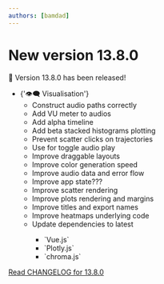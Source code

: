 ```yaml
---
authors: [bamdad]
---
```


# New version 13.8.0

🎉 Version 13.8.0 has been released!

<ul>
  <li>
    {'👁️‍🗨️ Visualisation'}
    <ul>
      <li>Construct audio paths correctly</li>
      <li>Add VU meter to audios</li>
      <li>Add alpha timeline</li>
      <li>Add beta stacked histograms plotting</li>
      <li>Prevent scatter clicks on trajectories</li>
      <li>Use for toggle audio play</li>
      <li>Improve draggable layouts</li>
      <li>Improve color generation speed</li>
      <li>Improve audio data and error flow</li>
      <li>Improve app state???</li>
      <li>Improve scatter rendering</li>
      <li>Improve plots rendering and margins</li>
      <li>Improve titles and export names</li>
      <li>Improve heatmaps underlying code</li>
      <li>Update dependencies to latest</li>
      <ul>
        <li>`Vue.js`</li>
        <li>`Plotly.js`</li>
        <li>`chroma.js`</li>
      </ul>
    </ul>

  </li>

</ul>

[Read CHANGELOG for 13.8.0](https://github.com/sound-scape-explorer/sound-scape-explorer/blob/main/CHANGELOG.md#1380-2024-10-21)
